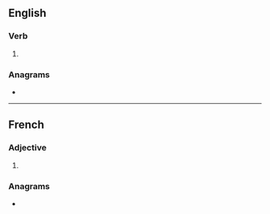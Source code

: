 ==English==

===Verb===
{{head|en|verb form}}

# {{en-third-person singular of|atone}}

===Anagrams===
* {{anagrams|en|Easton|Seaton}}

----

==French==

===Adjective===
{{fr-adj-form}}

# {{plural of|atone|lang=fr}}

===Anagrams===
* {{l|fr|sonate}}